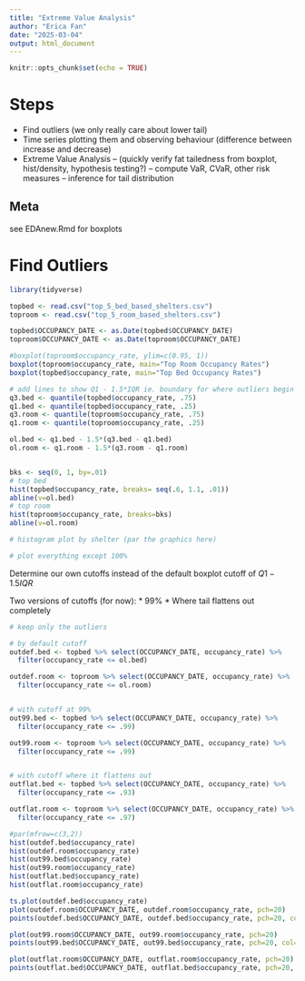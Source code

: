 ```yaml
---
title: "Extreme Value Analysis"
author: "Erica Fan"
date: "2025-03-04"
output: html_document
---
```


```r
knitr::opts_chunk$set(echo = TRUE)
```

# Steps
- Find outliers (we only really care about lower tail)
- Time series plotting them and observing behaviour (difference between increase and decrease)
- Extreme Value Analysis 
-- (quickly verify fat tailedness from boxplot, hist/density, hypothesis testing?)
-- compute VaR, CVaR, other risk measures
-- inference for tail distribution

## Meta
see EDAnew.Rmd for boxplots

# Find Outliers
```r
library(tidyverse)
```

```r
topbed <- read.csv("top_5_bed_based_shelters.csv")
toproom <- read.csv("top_5_room_based_shelters.csv")

topbed$OCCUPANCY_DATE <- as.Date(topbed$OCCUPANCY_DATE)
toproom$OCCUPANCY_DATE <- as.Date(toproom$OCCUPANCY_DATE)
```

```r
#boxplot(toproom$occupancy_rate, ylim=c(0.95, 1))
boxplot(toproom$occupancy_rate, main="Top Room Occupancy Rates")
boxplot(topbed$occupancy_rate, main="Top Bed Occupancy Rates")
```


```r
# add lines to show Q1 - 1.5*IQR ie. boundary for where outliers begin
q3.bed <- quantile(topbed$occupancy_rate, .75)
q1.bed <- quantile(topbed$occupancy_rate, .25)
q3.room <- quantile(toproom$occupancy_rate, .75)
q1.room <- quantile(toproom$occupancy_rate, .25)

ol.bed <- q1.bed - 1.5*(q3.bed - q1.bed)
ol.room <- q1.room - 1.5*(q3.room - q1.room) 


bks <- seq(0, 1, by=.01)
# top bed
hist(topbed$occupancy_rate, breaks= seq(.6, 1.1, .01))
abline(v=ol.bed)
# top room
hist(toproom$occupancy_rate, breaks=bks)
abline(v=ol.room)

# histogram plot by shelter (par the graphics here)

# plot everything except 100% 
```

Determine our own cutoffs instead of the default boxplot cutoff of $Q1 - 1.5IQR$

Two versions of cutoffs (for now):
* 99%
* Where tail flattens out completely
```r

# keep only the outliers

# by default cutoff
outdef.bed <- topbed %>% select(OCCUPANCY_DATE, occupancy_rate) %>% 
  filter(occupancy_rate <= ol.bed)

outdef.room <- toproom %>% select(OCCUPANCY_DATE, occupancy_rate) %>% 
  filter(occupancy_rate <= ol.room)


# with cutoff at 99%
out99.bed <- topbed %>% select(OCCUPANCY_DATE, occupancy_rate) %>% 
  filter(occupancy_rate <= .99)

out99.room <- toproom %>% select(OCCUPANCY_DATE, occupancy_rate) %>% 
  filter(occupancy_rate <= .99)


# with cutoff where it flattens out
outflat.bed <- topbed %>% select(OCCUPANCY_DATE, occupancy_rate) %>% 
  filter(occupancy_rate <= .93)

outflat.room <- toproom %>% select(OCCUPANCY_DATE, occupancy_rate) %>% 
  filter(occupancy_rate <= .97)
```

```r
#par(mfrow=c(3,2))
hist(outdef.bed$occupancy_rate)
hist(outdef.room$occupancy_rate)
hist(out99.bed$occupancy_rate)
hist(out99.room$occupancy_rate)
hist(outflat.bed$occupancy_rate)
hist(outflat.room$occupancy_rate)
```

```r
ts.plot(outdef.bed$occupancy_rate)
plot(outdef.room$OCCUPANCY_DATE, outdef.room$occupancy_rate, pch=20)
points(outdef.bed$OCCUPANCY_DATE, outdef.bed$occupancy_rate, pch=20, col="red")

plot(out99.room$OCCUPANCY_DATE, out99.room$occupancy_rate, pch=20)
points(out99.bed$OCCUPANCY_DATE, out99.bed$occupancy_rate, pch=20, col="red")

plot(outflat.room$OCCUPANCY_DATE, outflat.room$occupancy_rate, pch=20)
points(outflat.bed$OCCUPANCY_DATE, outflat.bed$occupancy_rate, pch=20, col="red")
```

```r

```